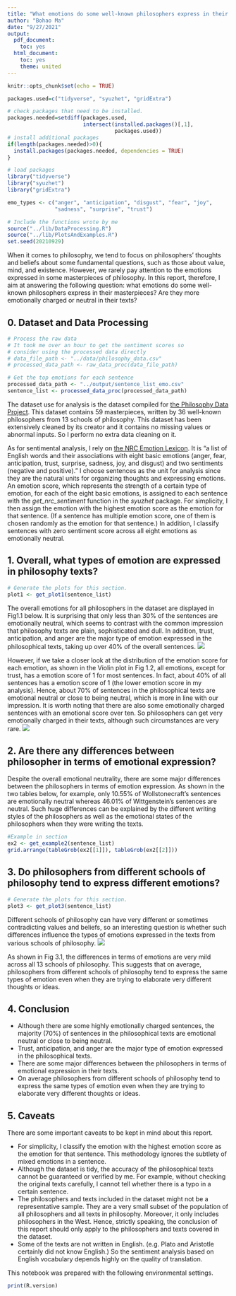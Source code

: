 ```yaml
---
title: "What emotions do some well-known philosophers express in their masterpieces?"
author: "Bohao Ma"
date: "9/27/2021"
output:
  pdf_document:
    toc: yes
  html_document:
    toc: yes
    theme: united
---
```


```r
knitr::opts_chunk$set(echo = TRUE)
```


```r
packages.used=c("tidyverse", "syuzhet", "gridExtra")

# check packages that need to be installed.
packages.needed=setdiff(packages.used, 
                        intersect(installed.packages()[,1], 
                                  packages.used))
# install additional packages
if(length(packages.needed)>0){
  install.packages(packages.needed, dependencies = TRUE)
}

# load packages
library("tidyverse")
library("syuzhet")
library("gridExtra")

emo_types <- c("anger", "anticipation", "disgust", "fear", "joy",
               "sadness", "surprise", "trust")

# Include the functions wrote by me
source("../lib/DataProcessing.R")
source("../lib/PlotsAndExamples.R")
set.seed(20210929)
```

When it comes to philosophy, we tend to focus on philosophers' thoughts and beliefs about some fundamental questions, such as those about value, mind, and existence. However, we rarely pay attention to the emotions expressed in some masterpieces of philosophy. In this report, therefore, I aim at answering the following question: what emotions do some well-known philosophers express in their masterpieces? Are they more emotionally charged or neutral in their texts?

## 0. Dataset and Data Processing
```r
# Process the raw data
# It took me over an hour to get the sentiment scores so
# consider using the processed data directly
# data_file_path <- "../data/philosophy_data.csv"
# processed_data_path <- raw_data_proc(data_file_path)

# Get the top emotions for each sentence
processed_data_path <- "../output/sentence_list_emo.csv"
sentence_list <- processed_data_proc(processed_data_path)
```

The dataset use for analysis is the dataset compiled for [the Philosophy Data Project](http://www.philosophydata.com/). This dataset contains 59 masterpieces, written by 36 well-known philosophers from 13 schools of philosophy. This dataset has been extensively cleaned by its creator and it contains no missing values or abnormal inputs. So I perform no extra data cleaning on it.

As for sentimental analysis, I rely on [the NRC Emotion Lexicon](https://saifmohammad.com/WebPages/NRC-Emotion-Lexicon.htm). It is "a list of English words and their associations with eight basic emotions (anger, fear, anticipation, trust, surprise, sadness, joy, and disgust) and two sentiments (negative and positive)." I choose sentences as the unit for analysis since they are the natural units for organizing thoughts and expressing emotions. An emotion score, which represents the strength of a certain type of emotion, for each of the eight basic emotions, is assigned to each sentence with the *get_nrc_sentiment* function in the *syuzhet* package. For simplicity, I then assign the emotion with the highest emotion score as the emotion for that sentence. (If a sentence has multiple emotion score, one of them is chosen randomly as the emotion for that sentence.) In addition, I classify sentences with zero sentiment score across all eight emotions as emotionally neutral. 

## 1. Overall, what types of emotion are expressed in philosophy texts?

```r
# Generate the plots for this section.
plot1 <- get_plot1(sentence_list)
```

The overall emotions for all philosophers in the dataset are displayed in Fig1.1 below. It is surprising that only less than 30% of the sentences are emotionally neutral, which seems to contrast with the common impression that philosophy texts are plain, sophisticated and dull. In addition, trust, anticipation, and anger are the major type of emotion expressed in the philosophical texts, taking up over 40% of the overall sentences.
![](../figs/Fig1.1.jpeg)

However, if we take a closer look at the distribution of the emotion score for each emotion, as shown in the Violin plot in Fig 1.2, all emotions, except for trust, has a emotion score of 1 for most sentences. In fact, about 40% of all sentences has a emotion score of 1 (the lower emotion score in my analysis). Hence, about 70% of sentences in the philosophical texts are emotional neutral or close to being neutral, which is more in line with our impression. It is worth noting that there are also some emotionally charged sentences with an emotional score over ten. So philosophers can get very emotionally charged in their texts, although such circumstances are very rare.
![](../figs/Fig1.2.jpeg)

## 2. Are there any differences between philosopher in terms of emotional expression?

Despite the overall emotional neutrality, there are some major differences between the philosophers in terms of emotion expression. As shown in the two tables below, for example, only 10.55% of Wollstonecraft's sentences are emotionally neutral whereas 46.01% of Wittgenstein's sentences are neutral. Such huge differences can be explained by the different writing styles of the philosophers as well as the emotional states of the philosophers when they were writing the texts.
```r
#Example in section
ex2 <- get_example2(sentence_list)
grid.arrange(tableGrob(ex2[[1]]), tableGrob(ex2[[2]]))
```

## 3. Do philosophers from different schools of philosophy tend to express different emotions? 
```r
# Generate the plots for this section.
plot3 <- get_plot3(sentence_list)
```
Different schools of philosophy can have very different or sometimes contradicting values and beliefs, so an interesting question is whether such differences influence the types of emotions expressed in the texts from various schools of philosophy.
![](../figs/Fig3.1.jpeg)

As shown in Fig 3.1, the differences in terms of emotions are very mild across all 13 schools of philosophy. This suggests that on average, philosophers from different schools of philosophy tend to express the same types of emotion even when they are trying to elaborate very different thoughts or ideas.

## 4. Conclusion

* Although there are some highly emotionally charged sentences, the majority (70%) of sentences in the philosophical texts are emotional neutral or close to being neutral.
* Trust, anticipation, and anger are the major type of emotion expressed in the philosophical texts.
* There are some major differences between the philosophers in terms of emotional expression in their texts.
* On average philosophers from different schools of philosophy tend to express the same types of emotion even when they are trying to elaborate very different thoughts or ideas.

## 5. Caveats
There are some important caveats to be kept in mind about this report.

* For simplicity, I classify the emotion with the highest emotion score as the emotion for that sentence. This methodology ignores the subtlety of mixed emotions in a sentence. 
* Although the dataset is tidy, the accuracy of the philosophical texts cannot be guaranteed or verified by me. For example, without checking the original texts carefully, I cannot tell whether there is a typo in a certain sentence.
* The philosophers and texts included in the dataset might not be a representative sample. They are a very small subset of the population of all philosophers and all texts in philosophy. Moreover, it only includes philosophers in the West. Hence, strictly speaking, the conclusion of this report should only apply to the philosophers and texts covered in the dataset.
* Some of the texts are not written in English. (e.g. Plato and Aristotle certainly did not know English.) So the sentiment analysis based on English vocabulary depends highly on the quality of translation.

This notebook was prepared with the following environmental settings.

```r
print(R.version)
```
